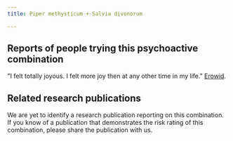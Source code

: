 ---
title: Piper methysticum + Salvia divonorum

---

## Reports of people trying this psychoactive combination

"I felt totally joyous. I felt more joy then at any other time in my life." [Erowid](https://erowid.org/experiences/exp.php?ID=4870).


## Related research publications

We are yet to identify a research publication reporting on this combination. If you know of a publication that demonstrates the risk rating of this combination, please share the publication with us.



